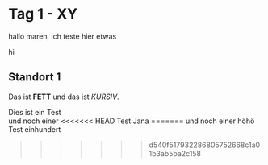 # Tag 1 - XY

hallo maren, ich teste hier etwas

hi

## Standort 1

Das ist **FETT** und das ist *KURSIV*.

Dies ist ein Test  
und noch einer
<<<<<<< HEAD
Test Jana
=======
und noch einer höhö
Test einhundert

>>>>>>> d540f517932286805752668c1a01b3ab5ba2c158
